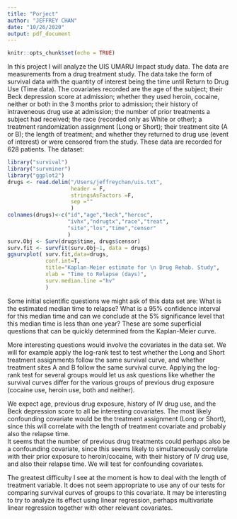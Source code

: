 ```yaml
---
title: "Porject"
author: "JEFFREY CHAN"
date: "10/26/2020"
output: pdf_document
---
```


```r
knitr::opts_chunk$set(echo = TRUE)
```

In this project I will analyze the UIS UMARU Impact study data.  The data are measurements
from a drug treatment study.  The data take the form of survival data with the quantity
of interest being the time until Return to Drug Use (Time data).  The covariates
recorded are the age of the subject; their Beck depression score at admission;
whether they used heroin, cocaine, neither or both in the 3 months prior to 
admission; their history of intraveneous drug use at admission; the number of
prior treatments a subject had received; the race (recorded only as White or other);
a treatment randomization assignment (Long or Short); their treatment site (A or B);
the length of treatment; and whether they returned to drug use (event of interest)
or were censored from the study.  These data are recorded for 628 patients.
The dataset:

```r
library("survival")
library("survminer")
library("ggplot2")
drugs <- read.delim("/Users/jeffreychan/uis.txt",
                    header = F,
                    stringsAsFactors =F,
                    sep =""
                    )
colnames(drugs)<-c("id","age","beck","hercoc",
                   "ivhx","ndrugtx","race","treat",
                   "site","los","time","censor"
                   )
surv.Obj <- Surv(drugs$time, drugs$censor)
surv.fit <- survfit(surv.Obj~1, data = drugs)
ggsurvplot( surv.fit,data=drugs,
            conf.int=T,
            title="Kaplan-Meier estimate for \n Drug Rehab. Study",
            xlab = "Time to Relapse (days)",
            surv.median.line ="hv"
            )
```

Some initial scientific questions we might ask of this data set are: What is the 
estimated median time to relapse?  What is a 95% confidence interval for this median
time and can we conclude at the 5% significance level that this median time is less
than one year?  These are some superficial questions that can be quickly determined
from the Kaplan-Meier curve.

More interesting questions would involve the covariates in the data set.  We will
for example apply the log-rank test to test whether the Long and Short treatment assignments
follow the same survival curve, and whether treatment sites A and B follow the 
same survival curve.  Applying the log-rank test for several groups would let us ask
questions like whether the survival curves differ for the various groups of
previous drug exposure (cocaine use, heroin use, both and neither).  

We expect age, previous drug exposure, history of IV drug use, and the Beck
depression score to all be interesting covariates.  The most likely confounding
covariate would be the treatment assignment (Long or Short), since this will correlate
with the length of treatment covariate and probably also the relapse time.  
It seems that the number of previous drug treatments could perhaps also be a confounding 
covariate, since this seems
likely to simultaneously correlate with their prior exposure to heroin/cocaine, 
with their history of IV drug use, and
also their relapse time.  We will test for confounding covariates.

The greatest difficulty I see at the moment is how to deal with the length
of treatment variable.  It does not seem appropriate to use any of our tests 
for comparing survival curves of groups to this covariate.  It may be interesting to 
try to analyze its effect using linear regression, perhaps multivariate linear 
regression together with other relevant covariates.